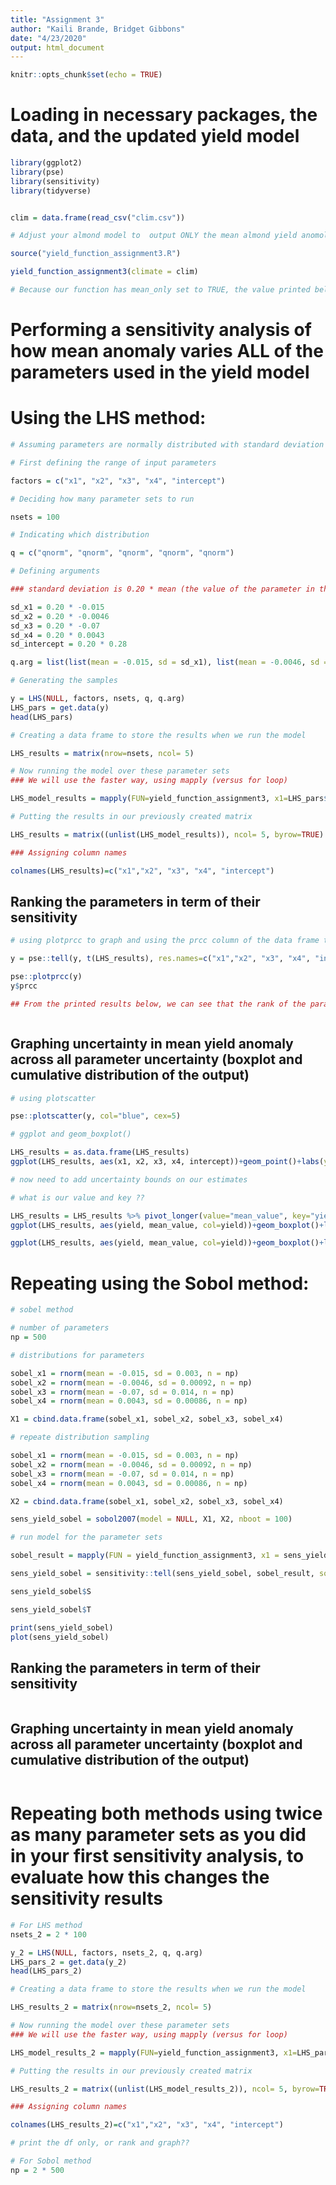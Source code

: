 ```yaml
---
title: "Assignment 3"
author: "Kaili Brande, Bridget Gibbons"
date: "4/23/2020"
output: html_document
---
```


```r
knitr::opts_chunk$set(echo = TRUE)
```

# Loading in necessary packages, the data, and the updated yield model

```r


library(ggplot2)
library(pse)
library(sensitivity)
library(tidyverse)


clim = data.frame(read_csv("clim.csv"))

```

```r

# Adjust your almond model to  output ONLY the mean almond yield anomoly IF the users sets parameter (e.g mean_only = TRUE))

source("yield_function_assignment3.R")

yield_function_assignment3(climate = clim)

# Because our function has mean_only set to TRUE, the value printed below is our mean value

```

# Performing a sensitivity analysis of how mean anomaly varies ALL of the parameters used in the yield model 
# Using the LHS method:

```r

# Assuming parameters are normally distributed with standard deviation of 20% mean value

# First defining the range of input parameters

factors = c("x1", "x2", "x3", "x4", "intercept")

# Deciding how many parameter sets to run

nsets = 100

# Indicating which distribution

q = c("qnorm", "qnorm", "qnorm", "qnorm", "qnorm")

# Defining arguments

### standard deviation is 0.20 * mean (the value of the parameter in the function)

sd_x1 = 0.20 * -0.015
sd_x2 = 0.20 * -0.0046
sd_x3 = 0.20 * -0.07
sd_x4 = 0.20 * 0.0043
sd_intercept = 0.20 * 0.28

q.arg = list(list(mean = -0.015, sd = sd_x1), list(mean = -0.0046, sd = sd_x2), list(mean = -0.07, sd = sd_x3), list(mean = 0.0043, sd = sd_x4), list(mean = 0.28, sd = sd_intercept))

# Generating the samples

y = LHS(NULL, factors, nsets, q, q.arg)
LHS_pars = get.data(y)
head(LHS_pars)

# Creating a data frame to store the results when we run the model

LHS_results = matrix(nrow=nsets, ncol= 5)

# Now running the model over these parameter sets
### We will use the faster way, using mapply (versus for loop)

LHS_model_results = mapply(FUN=yield_function_assignment3, x1=LHS_pars$x1, x2=LHS_pars$x2, x3=LHS_pars$x3, x4=LHS_pars$x4, intercept=LHS_pars$intercept,  MoreArgs=list(clim=clim))

# Putting the results in our previously created matrix

LHS_results = matrix((unlist(LHS_model_results)), ncol= 5, byrow=TRUE)

### Assigning column names

colnames(LHS_results)=c("x1","x2", "x3", "x4", "intercept")

```

## Ranking the parameters in term of their sensitivity

```r

# using plotprcc to graph and using the prcc column of the data frame to determine the ranks

y = pse::tell(y, t(LHS_results), res.names=c("x1","x2", "x3", "x4", "intercept"))

pse::plotprcc(y)
y$prcc

## From the printed results below, we can see that the rank of the parameters (from largest to smallest) are:



```

## Graphing uncertainty in mean yield anomaly across all parameter uncertainty (boxplot and cumulative distribution of the output)

```r

# using plotscatter

pse::plotscatter(y, col="blue", cex=5)

# ggplot and geom_boxplot()

LHS_results = as.data.frame(LHS_results)
ggplot(LHS_results, aes(x1, x2, x3, x4, intercept))+geom_point()+labs(y="x1", "x2", "x3", "x4", "intercept")

# now need to add uncertainty bounds on our estimates

# what is our value and key ??

LHS_results = LHS_results %>% pivot_longer(value="mean_value", key="yield")
ggplot(LHS_results, aes(yield, mean_value, col=yield))+geom_boxplot()+labs(y="Yield (as anomoly)")

ggplot(LHS_results, aes(yield, mean_value, col=yield))+geom_boxplot()+labs(y="Yield (as anomoly)")+facet_wrap(~yield, scales="free")

```


# Repeating using the Sobol method:

```r

# sobel method

# number of parameters
np = 500

# distributions for parameters

sobel_x1 = rnorm(mean = -0.015, sd = 0.003, n = np)
sobel_x2 = rnorm(mean = -0.0046, sd = 0.00092, n = np)
sobel_x3 = rnorm(mean = -0.07, sd = 0.014, n = np)
sobel_x4 = rnorm(mean = 0.0043, sd = 0.00086, n = np)

X1 = cbind.data.frame(sobel_x1, sobel_x2, sobel_x3, sobel_x4)

# repeate distribution sampling

sobel_x1 = rnorm(mean = -0.015, sd = 0.003, n = np)
sobel_x2 = rnorm(mean = -0.0046, sd = 0.00092, n = np)
sobel_x3 = rnorm(mean = -0.07, sd = 0.014, n = np)
sobel_x4 = rnorm(mean = 0.0043, sd = 0.00086, n = np)

X2 = cbind.data.frame(sobel_x1, sobel_x2, sobel_x3, sobel_x4)

sens_yield_sobel = sobol2007(model = NULL, X1, X2, nboot = 100)

# run model for the parameter sets

sobel_result = mapply(FUN = yield_function_assignment3, x1 = sens_yield_sobel$X$sobel_x1, x2 = sens_yield_sobel$X$sobel_x2, x3 = sens_yield_sobel$X$sobel_x3, x4 = sens_yield_sobel$X$sobel_x4, MoreArgs = list(climate = clim))

sens_yield_sobel = sensitivity::tell(sens_yield_sobel, sobel_result, sobel_result.names="ga")

sens_yield_sobel$S

sens_yield_sobel$T

print(sens_yield_sobel)
plot(sens_yield_sobel)


```

## Ranking the parameters in term of their sensitivity

```r



```

## Graphing uncertainty in mean yield anomaly across all parameter uncertainty (boxplot and cumulative distribution of the output)

```r


```


# Repeating both methods using twice as many parameter sets as you did in your first sensitivity analysis, to evaluate how this changes the sensitivity results

```r

# For LHS method
nsets_2 = 2 * 100

y_2 = LHS(NULL, factors, nsets_2, q, q.arg)
LHS_pars_2 = get.data(y_2)
head(LHS_pars_2)

# Creating a data frame to store the results when we run the model

LHS_results_2 = matrix(nrow=nsets_2, ncol= 5)

# Now running the model over these parameter sets
### We will use the faster way, using mapply (versus for loop)

LHS_model_results_2 = mapply(FUN=yield_function_assignment3, x1=LHS_pars_2$x1, x2=LHS_pars_2$x2, x3=LHS_pars_2$x3, x4=LHS_pars_2$x4, intercept=LHS_pars_2$intercept,  MoreArgs=list(clim=clim))

# Putting the results in our previously created matrix

LHS_results_2 = matrix((unlist(LHS_model_results_2)), ncol= 5, byrow=TRUE)

### Assigning column names

colnames(LHS_results_2)=c("x1","x2", "x3", "x4", "intercept")

# print the df only, or rank and graph??


```

```r

# For Sobol method
np = 2 * 500


```
 
 